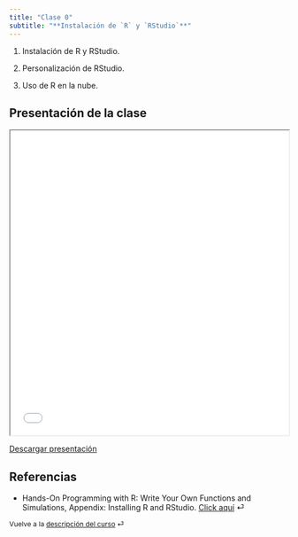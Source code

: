 ```yaml
---
title: "Clase 0"
subtitle: "**Instalación de `R` y `RStudio`**"
---
```


::: {.callout-note title="Ideas más importantes"}
1.  Instalación de R y RStudio.

2.  Personalización de RStudio.

3.  Uso de R en la nube.
:::

## Presentación de la clase

<iframe src="/slides/clase-0/clase_0_presentación.html" height="550" width="100%" allowfullscreen="true">

</iframe>

<a href="/slides/clase-0/clase_0_presentación.html" download="Descarga_clase_0_presentación.html" class="download-button">Descargar presentación</a>

## Referencias

-   Hands-On Programming with R: Write Your Own Functions and Simulations, Appendix: Installing R and RStudio. [Click aquí](https://rstudio-education.github.io/hopr/starting.html#how-to-download-and-install-r) ⏎

::: {style="font-size: 0.875em;"}
Vuelve a la [descripción del curso](/ "Descripción del curso") ⏎
:::
